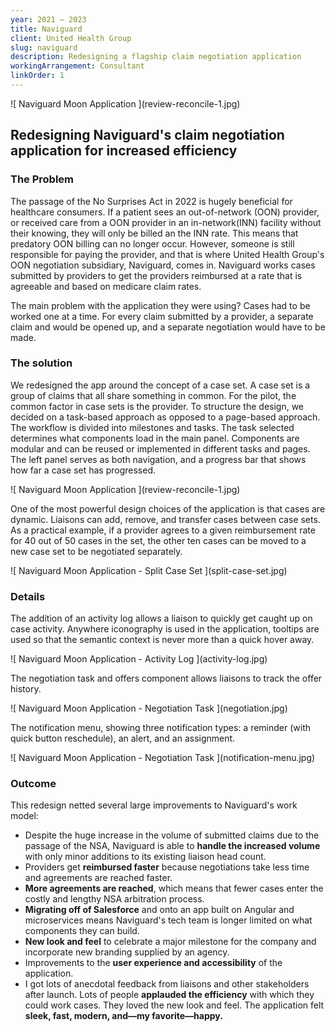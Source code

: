 ```yaml
---
year: 2021 – 2023
title: Naviguard
client: United Health Group
slug: naviguard
description: Redesigning a flagship claim negotiation application
workingArrangement: Consultant
linkOrder: 1
---
```


<div className='featured-image'>![ Naviguard Moon Application ](review-reconcile-1.jpg)</div>

## Redesigning Naviguard's claim negotiation application for increased efficiency

### The Problem

The passage of the No Surprises Act in 2022 is hugely beneficial for healthcare consumers. If a patient sees an out-of-network (OON) provider, or received care from a OON provider in an in-network(INN) facility without their knowing, they will only be billed an the INN rate. This means that predatory OON billing can no longer occur. However, someone is still responsible for paying the provider, and that is where United Health Group's OON negotiation subsidiary, Naviguard, comes in. Naviguard works cases submitted by providers to get the providers reimbursed at a rate that is agreeable and based on medicare claim rates.

The main problem with the application they were using? Cases had to be worked one at a time. For every claim submitted by a provider, a separate claim and would be opened up, and a separate negotiation would have to be made.

### The solution

We redesigned the app around the concept of a case set. A case set is a group of claims that all share something in common. For the pilot, the common factor in case sets is the provider. To structure the design, we decided on a task-based approach as opposed to a page-based approach. The workflow is divided into milestones and tasks. The task selected determines what components load in the main panel. Components are modular and can be reused or implemented in different tasks and pages. The left panel serves as both navigation, and a progress bar that shows how far a case set has progressed.

<div>![ Naviguard Moon Application ](review-reconcile-1.jpg)</div>

One of the most powerful design choices of the application is that cases are dynamic. Liaisons can add, remove, and transfer cases between case sets. As a practical example, if a provider agrees to a given reimbursement rate for 40 out of 50 cases in the set, the other ten cases can be moved to a new case set to be negotiated separately.

<div>![ Naviguard Moon Application - Split Case Set ](split-case-set.jpg)</div>

### Details

The addition of an activity log allows a liaison to quickly get caught up on case activity. Anywhere iconography is used in the application, tooltips are used so that the semantic context is never more than a quick hover away.

<div>![ Naviguard Moon Application - Activity Log ](activity-log.jpg)</div>

The negotiation task and offers component allows liaisons to track the offer history.

<div>![ Naviguard Moon Application - Negotiation Task ](negotiation.jpg)</div>

The notification menu, showing three notification types: a reminder (with quick button reschedule), an alert, and an assignment.

<div>![ Naviguard Moon Application - Negotiation Task ](notification-menu.jpg)</div>

### Outcome

This redesign netted several large improvements to Naviguard's work model:

- Despite the huge increase in the volume of submitted claims due to the passage of the NSA, Naviguard is able to **handle the increased volume** with only minor additions to its existing liaison head count.
- Providers get **reimbursed faster** because negotiations take less time and agreements are reached faster.
- **More agreements are reached**, which means that fewer cases enter the costly and lengthy NSA arbitration process.
- **Migrating off of Salesforce** and onto an app built on Angular and microservices means Naviguard's tech team is longer limited on what components they can build.
- **New look and feel** to celebrate a major milestone for the company and incorporate new branding supplied by an agency.
- Improvements to the **user experience and accessibility** of the application.
- I got lots of anecdotal feedback from liaisons and other stakeholders after launch. Lots of people **applauded the efficiency** with which they could work cases. They loved the new look and feel. The application felt **sleek, fast, modern, and—my favorite—happy.**
